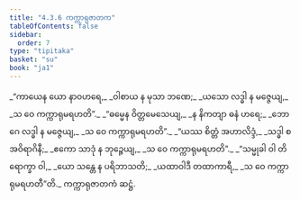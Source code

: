 ```yaml
---
title: "4.3.6 ကက္ကာရုဇာတက"
tableOfContents: false
sidebar:
  order: 7
type: "tipitaka"
basket: "su"
book: "ja1"
---
```



<DynamicBreadcrumb />

<Division number="101" book="ja1">

<Paragraph number="1012" type="verses" book="ja1">
_“ကာယေန ယော နာဝဟရေ,_  
_ဝါစာယ န မုသာ ဘဏေ;_  
_ယသော လဒ္ဓါ န မဇ္ဇေယျ,_  
_သ ဝေ ကက္ကာရုမရဟတိ”._  

</Paragraph>

</Division>
<Division number="102" book="ja1">

<Paragraph number="1013" type="verses" book="ja1">
_“ဓမ္မေန ဝိတ္တမေသေယျ,_  
_န နိကတျာ ဓနံ ဟရေ;_  
_ဘောဂေ လဒ္ဓါ န မဇ္ဇေယျ,_  
_သ ဝေ ကက္ကာရုမရဟတိ”._  

</Paragraph>

</Division>
<Division number="103" book="ja1">

<Paragraph number="1014" type="verses" book="ja1">
_“ယဿ စိတ္တံ အဟာလိဒ္ဒံ,_  
_သဒ္ဓါ စ အဝိရာဂိနီ;_  
_ဧကော သာဒုံ န ဘုဉ္ဇေယျ,_  
_သ ဝေ ကက္ကာရုမရဟတိ”._  

</Paragraph>

</Division>
<Division number="104" book="ja1">

<Paragraph number="1015" type="verses" book="ja1">
_“သမ္မုခါ ဝါ တိရောက္ခာ ဝါ,_  
_ယော သန္တေ န ပရိဘာသတိ;_  
_ယထာဝါဒီ တထာကာရီ,_  
_သ ဝေ ကက္ကာရုမရဟတီ”တိ._  


</Paragraph>
</Division>

<Paragraph number="1016" type="center" book="ja1">
ကက္ကာရုဇာတကံ ဆဋ္ဌံ.
</Paragraph>